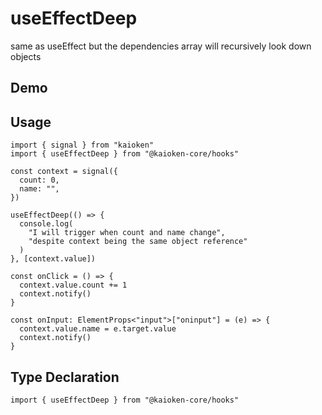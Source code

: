 
# useEffectDeep

same as useEffect but the dependencies array will recursively look down objects

## Demo

<UseEffectDeepExample />

## Usage

```tsx
import { signal } from "kaioken"
import { useEffectDeep } from "@kaioken-core/hooks"

const context = signal({
  count: 0,
  name: "",
})

useEffectDeep(() => {
  console.log(
    "I will trigger when count and name change",
    "despite context being the same object reference"
  )
}, [context.value])

const onClick = () => {
  context.value.count += 1
  context.notify()
}

const onInput: ElementProps<"input">["oninput"] = (e) => {
  context.value.name = e.target.value
  context.notify()
}
```

## Type Declaration

```tsx twoslash
import { useEffectDeep } from "@kaioken-core/hooks"
```

